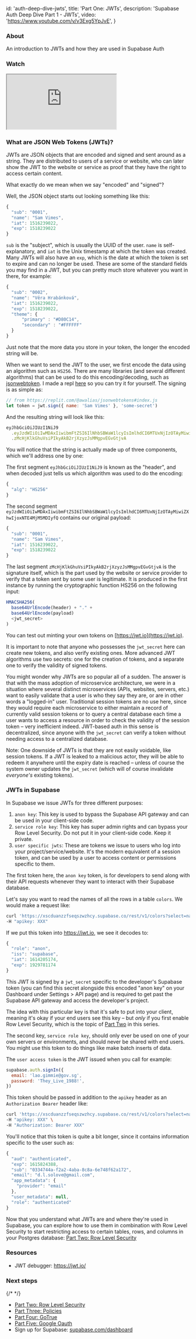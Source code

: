 
  id: 'auth-deep-dive-jwts',
  title: 'Part One: JWTs',
  description: 'Supabase Auth Deep Dive Part 1 - JWTs',
  video: 'https://www.youtube.com/v/v3Exg5YpJvE',
}

### About

An introduction to JWTs and how they are used in Supabase Auth

### Watch

<div className="video-container">
  <iframe
    src="https://www.youtube-nocookie.com/embed/v3Exg5YpJvE"
    frameBorder="1"
    allow="accelerometer; autoplay; clipboard-write; encrypted-media; gyroscope; picture-in-picture"
    allowFullScreen
  ></iframe>
</div>

### What are JSON Web Tokens (JWTs)?

JWTs are JSON objects that are encoded and signed and sent around as a string. They are distributed to users of a service or website, who can later show the JWT to the website or service as proof that they have the right to access certain content.

What exactly do we mean when we say "encoded" and "signed"?

Well, the JSON object starts out looking something like this:

```js
{
  "sub": "0001",
  "name": "Sam Vimes",
  "iat": 1516239022,
  "exp": 1518239022
}
```

`sub` is the "subject", which is usually the UUID of the user. `name` is self-explanatory, and `iat` is the Unix timestamp at which the token was created. Many JWTs will also have an `exp`, which is the date at which the token is set to expire and can no longer be used. These are some of the standard fields you may find in a JWT, but you can pretty much store whatever you want in there, for example:

```js
{
  "sub": "0002",
  "name": "Věra Hrabánková",
  "iat": 1516239022,
  "exp": 1518239022,
  "theme": {
      "primary" : "#D80C14",
      "secondary" : "#FFFFFF"
  }
}
```

Just note that the more data you store in your token, the longer the encoded string will be.

When we want to send the JWT to the user, we first encode the data using an algorithm such as `HS256`. There are many libraries (and several different algorithms) that can be used to do this encoding/decoding, such as [jsonwebtoken](https://www.npmjs.com/package/jsonwebtoken). I made a repl [here](https://replit.com/@awalias/jsonwebtokens#index.js) so you can try it for yourself. The signing is as simple as:

```js
// from https://replit.com/@awalias/jsonwebtokens#index.js
let token = jwt.sign({ name: 'Sam Vimes' }, 'some-secret')
```

And the resulting string will look like this:

```js
eyJhbGciOiJIUzI1NiJ9
  .eyJzdWIiOiIwMDAxIiwibmFtZSI6IlNhbSBWaW1lcyIsImlhdCI6MTUxNjIzOTAyMiwiZXhwIjoxNTE4MjM5MDIyfQ
  .zMcHjKlkGhuVsiPIkyAkB2rjXzyzJsMMgpvEGvGtjvA
```

You will notice that the string is actually made up of three components, which we'll address one by one:

The first segment `eyJhbGciOiJIUzI1NiJ9` is known as the "header", and when decoded just tells us which algorithm was used to do the encoding:

```js
{
  "alg": "HS256"
}
```

The second segment `eyJzdWIiOiIwMDAxIiwibmFtZSI6IlNhbSBWaW1lcyIsImlhdCI6MTUxNjIzOTAyMiwiZXhwIjoxNTE4MjM5MDIyfQ` contains our original payload:

```js
{
  "sub": "0001",
  "name": "Sam Vimes",
  "iat": 1516239022,
  "exp": 1518239022
}
```

The last segment `zMcHjKlkGhuVsiPIkyAkB2rjXzyzJsMMgpvEGvGtjvA` is the signature itself, which is the part used by the website or service provider to verify that a token sent by some user is legitimate. It is produced in the first instance by running the cryptographic function HS256 on the following input:

```js
HMACSHA256(
  base64UrlEncode(header) + "." +
  base64UrlEncode(payload)
  <jwt_secret>
)
```

You can test out minting your own tokens on [https://jwt.io](https://jwt.io).

It is important to note that anyone who possesses the `jwt_secret` here can create new tokens, and also verify existing ones. More advanced JWT algorithms use two secrets: one for the creation of tokens, and a separate one to verify the validity of signed tokens.

You might wonder why JWTs are so popular all of a sudden. The answer is that with the mass adoption of microservice architecture, we were in a situation where several distinct microservices (APIs, websites, servers, etc.) want to easily validate that a user is who they say they are, or are in other words a "logged-in" user. Traditional session tokens are no use here, since they would require each microservice to either maintain a record of currently valid session tokens or to query a central database each time a user wants to access a resource in order to check the validity of the session token – very inefficient indeed. JWT-based auth in this sense is decentralized, since anyone with the `jwt_secret` can verify a token without needing access to a centralized database.

Note: One downside of JWTs is that they are not easily voidable, like session tokens. If a JWT is leaked to a malicious actor, they will be able to redeem it anywhere until the expiry date is reached – unless of course the system owner updates the `jwt_secret` (which will of course invalidate _everyone's_ existing tokens).

### JWTs in Supabase

In Supabase we issue JWTs for three different purposes:

1. `anon key`: This key is used to bypass the Supabase API gateway and can be used in your client-side code.
2. `service role key`: This key has super admin rights and can bypass your Row Level Security. Do not put it in your client-side code. Keep it private.
3. `user specific jwts`: These are tokens we issue to users who log into your project/service/website. It's the modern equivalent of a session token, and can be used by a user to access content or permissions specific to them.

The first token here, the `anon key` token, is for developers to send along with their API requests whenever they want to interact with their Supabase database.

Let's say you want to read the names of all the rows in a table `colors`. We would make a request like:

```bash
curl 'https://xscduanzzfseqszwzhcy.supabase.co/rest/v1/colors?select=name' \
-H "apikey: XXX"
```

If we put this token into https://jwt.io, we see it decodes to:

```js
{
  "role": "anon",
  "iss": "supabase",
  "iat": 1614205174,
  "exp": 1929781174
}
```

This JWT is signed by a `jwt_secret` specific to the developer's Supabase token (you can find this secret alongside this encoded "anon key" on your Dashboard under Settings > API page) and is required to get past the Supabase API gateway and access the developer's project.

The idea with this particular key is that it's safe to put into your client, meaning it's okay if your end users see this key – but _only_ if you first enable Row Level Security, which is the topic of [Part Two](../../learn/auth-deep-dive/auth-row-level-security) in this series.

The second key, `service role key`, should only ever be used on one of your own servers or environments, and should never be shared with end users. You might use this token to do things like make batch inserts of data.

The `user access token` is the JWT issued when you call for example:

```js
supabase.auth.signIn({
  email: 'lao.gimmie@gov.sg',
  password: 'They_Live_1988!',
})
```

This token should be passed in addition to the `apikey` header as an `Authorization Bearer` header like:

```bash
curl 'https://xscduanzzfseqszwzhcy.supabase.co/rest/v1/colors?select=name' \
-H "apikey: XXX" \
-H "Authorization: Bearer XXX"
```

You'll notice that this token is quite a bit longer, since it contains information specific to the user such as:

```js
{
  "aud": "authenticated",
  "exp": 1615824388,
  "sub": "0334744a-f2a2-4aba-8c8a-6e748f62a172",
  "email": "d.l.solove@gmail.com",
  "app_metadata": {
    "provider": "email"
  },
  "user_metadata": null,
  "role": "authenticated"
}
```

Now that you understand what JWTs are and where they're used in Supabase, you can explore how to use them in combination with Row Level Security to start restricting access to certain tables, rows, and columns in your Postgres database: [Part Two: Row Level Security](../../learn/auth-deep-dive/auth-row-level-security)

### Resources

- JWT debugger: https://jwt.io/

### Next steps

{/* <!-- - Watch [Part One: JWTs](../../learn/auth-deep-dive/auth-deep-dive-jwts) --> */}

- [Part Two: Row Level Security](../../learn/auth-deep-dive/auth-row-level-security)
- [Part Three: Policies](../../learn/auth-deep-dive/auth-policies)
- [Part Four: GoTrue](../../learn/auth-deep-dive/auth-gotrue)
- [Part Five: Google Oauth](../../learn/auth-deep-dive/auth-google-oauth)
- Sign up for Supabase: [supabase.com/dashboard](https://supabase.com/dashboard)


